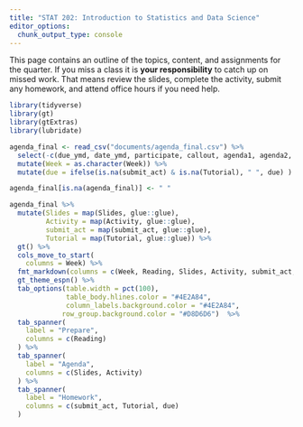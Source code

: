 ---
title: "STAT 202: Introduction to Statistics and Data Science"
editor_options: 
  chunk_output_type: console
---

This page contains an outline of the topics, content, and assignments for the quarter. If you miss a class it is **your responsibility** to catch up on missed work. That means review the slides, complete the activity, submit any homework, and attend office hours if you need help.

```{r, echo = FALSE, warning = FALSE, message = FALSE}
library(tidyverse)
library(gt)
library(gtExtras)
library(lubridate)

agenda_final <- read_csv("documents/agenda_final.csv") %>% 
  select(-c(due_ymd, date_ymd, participate, callout, agenda1, agenda2, agenda3, agenda4, agenda5, reading_hw)) %>% 
  mutate(Week = as.character(Week)) %>% 
  mutate(due = ifelse(is.na(submit_act) & is.na(Tutorial), " ", due) )

agenda_final[is.na(agenda_final)] <- " " 

agenda_final %>% 
  mutate(Slides = map(Slides, glue::glue), 
         Activity = map(Activity, glue::glue),
         submit_act = map(submit_act, glue::glue),
         Tutorial = map(Tutorial, glue::glue)) %>% 
  gt() %>% 
  cols_move_to_start(
    columns = Week) %>% 
  fmt_markdown(columns = c(Week, Reading, Slides, Activity, submit_act, Tutorial) ) %>% 
  gt_theme_espn() %>% 
  tab_options(table.width = pct(100),
              table_body.hlines.color = "#4E2A84",
              column_labels.background.color = "#4E2A84",
             row_group.background.color = "#D8D6D6")  %>% 
  tab_spanner(
    label = "Prepare",
    columns = c(Reading)
  ) %>% 
  tab_spanner(
    label = "Agenda",
    columns = c(Slides, Activity)
  ) %>% 
  tab_spanner(
    label = "Homework",
    columns = c(submit_act, Tutorial, due)
  ) 
```
